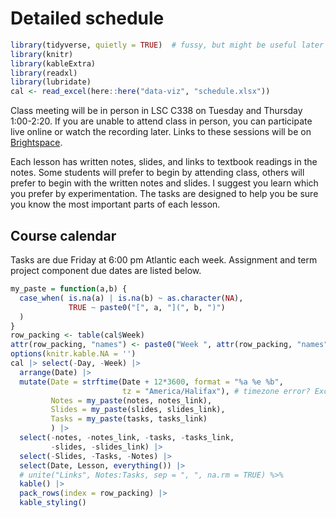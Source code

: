 # Detailed schedule {#outline .unnumbered}

```r
library(tidyverse, quietly = TRUE)  # fussy, but might be useful later on
library(knitr)
library(kableExtra)
library(readxl)
library(lubridate)
cal <- read_excel(here::here("data-viz", "schedule.xlsx"))
```

Class meeting will be in person in LSC C338 on Tuesday and Thursday 1:00-2:20. If you are unable to attend class in person, you can participate live online or watch the recording later. Links to these sessions will be on [Brightspace](https://dal.brightspace.com/d2l/le/content/232100/Home). 

Each lesson has written notes, slides, and links to textbook readings in the notes. Some students will prefer to begin by attending class, others will prefer to begin with the written notes and slides. I suggest you learn which you prefer by experimentation. The tasks are designed to help you be sure you know the most important parts of each lesson.

## Course calendar {-}

Tasks are due Friday at 6:00 pm Atlantic each week. Assignment and term project component due dates are listed below.

```r
my_paste = function(a,b) {
  case_when( is.na(a) | is.na(b) ~ as.character(NA),
             TRUE ~ paste0("[", a, "](", b, ")")
  )
}
row_packing <- table(cal$Week)
attr(row_packing, "names") <- paste0("Week ", attr(row_packing, "names"))
options(knitr.kable.NA = '')
cal |> select(-Day, -Week) |>
  arrange(Date) |>
  mutate(Date = strftime(Date + 12*3600, format = "%a %e %b", 
                         tz = "America/Halifax"), # timezone error? Excel bug?
         Notes = my_paste(notes, notes_link),
         Slides = my_paste(slides, slides_link),
         Tasks = my_paste(tasks, tasks_link)
         ) |>
  select(-notes, -notes_link, -tasks, -tasks_link,
         -slides, -slides_link) |>
  select(-Slides, -Tasks, -Notes) |>
  select(Date, Lesson, everything()) |>
  # unite("Links", Notes:Tasks, sep = ", ", na.rm = TRUE) %>%
  kable() |>
  pack_rows(index = row_packing) |>
  kable_styling() 
  
```
